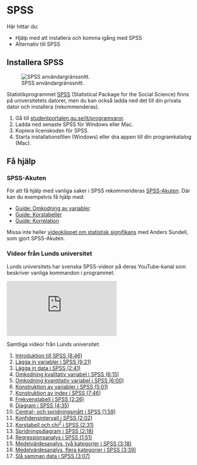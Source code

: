 # SPSS {#spss}

Här hittar du:

- Hjälp med att installera och komma igång med SPSS
- Alternativ till SPSS

## Installera SPSS

![SPSS användargränssnitt.](images/program/spss.png "SPSS")

Statistikprogrammet [SPSS](https://www-01.ibm.com/software/se/analytics/spss/m) (Statistical Package for the Social Science) finns på universitetets datorer, men du kan också ladda ned det till din privata dator och installera (rekommenderas).

1. Gå till [studentportalen.gu.se/it/programvaror](http://studentportalen.gu.se/it/programvaror/).
2. Ladda ned senaste SPSS för Windows eller Mac.
3. Kopiera licenskoden för SPSS.
4. Starta installationsfilen (Windows) eller dra appen till din programkatalog (Mac).

## Få hjälp

### SPSS-Akuten

För att få hjälp med vanliga saker i SPSS rekommenderas [SPSS-Akuten](https://spssakuten.wordpress.com/). Där kan du exempelvis få hjälp med:

- [Guide: Omkodning av variabler](https://spssakuten.wordpress.com/2010/01/10/omkodning-av-variabler/)
- [Guide: Korstabeller](https://spssakuten.wordpress.com/2012/02/14/guide-korstabeller/)
- [Guide: Korrelation](https://spssakuten.wordpress.com/2010/01/08/korrelation-1/)

Missa inte heller [videoklippet om statistisk signifikans](#signifikans-sundell) med Anders Sundell, som gjort SPSS-Akuten.

### Videor från Lunds universitet

Lunds universitets har svenska SPSS-videor på deras YouTube-kanal som beskriver vanliga kommandon i programmet.

<iframe class="mediaplayer videoplayer" src="https://www.youtube.com/embed/zvYNscF-BEM" frameborder="0" allowfullscreen></iframe>

Samtliga videor från Lunds universitet:

1. [Introduktion till SPSS (8:46)](https://www.youtube.com/watch?v=zvYNscF-BEM)
2. [Lägga in variabler i SPSS (9:21)](https://www.youtube.com/watch?v=_92FIngd6xk)
3. [Lägga in data i SPSS (2:41)](https://www.youtube.com/watch?v=Ju4qvX63osI)
4. [Omkodning kvalitativ variabel i SPSS (6:15)](https://www.youtube.com/watch?v=_-PPVDJ1y8w)
5. [Omkodning kvantitativ variabel i SPSS (6:00)](https://www.youtube.com/watch?v=r0B7QVXtD4w)
6. [Konstruktion av variabler i SPSS (5:01)](https://www.youtube.com/watch?v=_976xGWSdj8)
7. [Konstruktion av index i SPSS (7:46)](https://www.youtube.com/watch?v=OqTTZvb7F-0)
8. [Frekvenstabell i SPSS (2:26)](https://www.youtube.com/watch?v=f3YerngTadg)
9. [Diagram i SPSS (4:35)](https://www.youtube.com/watch?v=MOMngHACaKE)
10. [Central- och spridningsmått i SPSS (1:59)](https://www.youtube.com/watch?v=lPN-2CKofhk)
11. [Konfidensintervall i SPSS (2:02)](https://www.youtube.com/watch?v=D7QRWv3twdM)
12. [Korstabell och chi^2^ i SPSS (2:31)](https://www.youtube.com/watch?v=Dz3wUhQqOPc)
13. [Spridningsdiagram i SPSS (2:18)](https://www.youtube.com/watch?v=oMKOZd2PmaI)
14. [Regressionsanalys i SPSS (1:51)](https://www.youtube.com/watch?v=lhQWn5T_tpY)
15. [Medelvärdesanalys, två kategorier i SPSS (3:18)](https://www.youtube.com/watch?v=2XLUDmTsHtw)
16. [Medelvärdesanalys, flera kategorier i SPSS (3:39)](https://www.youtube.com/watch?v=eoKj8x4AgHI)
17. [Slå samman data i SPSS (3:07)](https://www.youtube.com/watch?v=vxDnoOnLaEU)